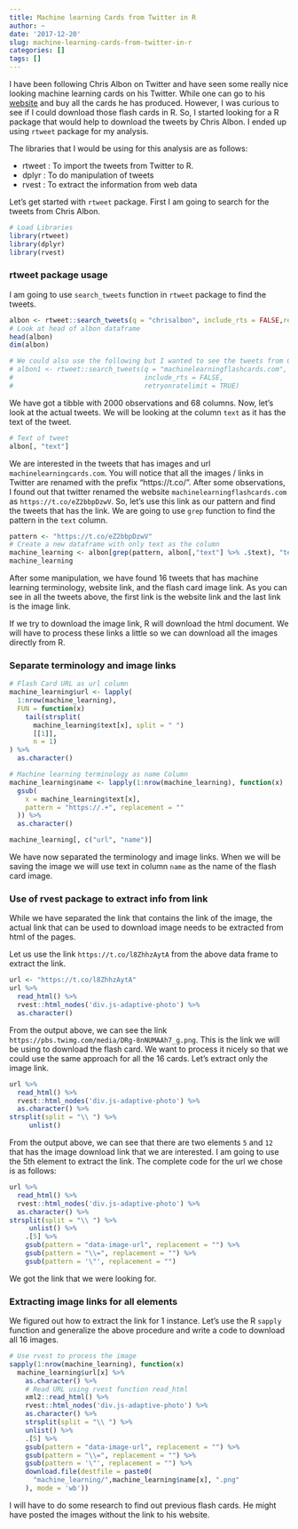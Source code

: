 ---
title: Machine learning Cards from Twitter in R
author: ~
date: '2017-12-20'
slug: machine-learning-cards-from-twitter-in-r
categories: []
tags: []
---

I have been following Chris Albon on Twitter and have seen some really nice looking 
machine learning cards on his Twitter. While one can go to his [website](http://machinelearningflashcards.com) 
and buy all the cards he has produced. However, I was curious to see if I could 
download those flash cards in R. So, I started looking for a R package that would help
to download the tweets by Chris Albon. I ended up using `rtweet` package for my 
analysis. 

The libraries that I would be using for this analysis are as follows: 

* rtweet : To import the tweets from Twitter to R.
* dplyr  : To do manipulation of tweets
* rvest  : To extract the information from web data

Let's get started with `rtweet` package. First I am going to search for the tweets 
from Chris Albon. 

```{r}
# Load Libraries
library(rtweet)
library(dplyr)
library(rvest)
```

### rtweet package usage

I am going to use `search_tweets` function in `rtweet` package to find the tweets.

```{r}
albon <- rtweet::search_tweets(q = "chrisalbon", include_rts = FALSE,retryonratelimit = TRUE, n = 18000)
# Look at head of albon dataframe
head(albon)
dim(albon)

# We could also use the following but I wanted to see the tweets from Chris Albon
# albon1 <- rtweet::search_tweets(q = "machinelearningflashcards.com", 
#                                 include_rts = FALSE, 
#                                 retryonratelimit = TRUE)
```

We have got a tibble with 2000 observations and 68 columns. Now, let's look at the actual tweets.
We will be looking at the column `text` as it has the text of the tweet. 

```{r}
# Text of tweet
albon[, "text"]
```

We are interested in the tweets that has images and url `machinelearningcards.com`.
You will notice that all the images / links in Twitter are renamed with the prefix 
"https://t.co/". After some observations, I found out that twitter renamed the 
website `machinelearningflashcards.com` as `https://t.co/eZ2bbpDzwV`. So, let's use 
this link as our pattern and find the tweets that has the link. We are going to 
use `grep` function to find the pattern in the `text` column. 

```{r}
pattern <- "https://t.co/eZ2bbpDzwV"
# Create a new dataframe with only text as the column
machine_learning <- albon[grep(pattern, albon[,"text"] %>% .$text), "text"]
machine_learning
```

After some manipulation, we have found 16 tweets that has machine learning terminology, 
website link, and the flash card image link. As you can see in all the tweets above, 
the first link is the website link and the last link is the image link. 

If we try to download the image link, R will download the html document. We will 
have to process these links a little so we can download all the images directly 
from R. 

### Separate terminology and image links

```{r}
# Flash Card URL as url column 
machine_learning$url <- lapply(
  1:nrow(machine_learning), 
  FUN = function(x)
    tail(strsplit(
      machine_learning$text[x], split = " ")
      [[1]],
      n = 1)
) %>%
  as.character()

# Machine learning terminology as name Column
machine_learning$name <- lapply(1:nrow(machine_learning), function(x)
  gsub(
    x = machine_learning$text[x],
    pattern = "https://.+", replacement = ""
  )) %>%
  as.character()

machine_learning[, c("url", "name")]
```

We have now separated the terminology and image links. When we will be saving the 
image we will use text in column `name` as the name of the flash card image. 

### Use of rvest package to extract info from link 

While we have separated the link that contains the link of the image, the actual 
link that can be used to download image needs to be extracted from html of the pages. 

Let us use the link `https://t.co/l8ZhhzAytA` from the above data frame to extract the link. 

```{r}
url <- "https://t.co/l8ZhhzAytA"
url %>% 
  read_html() %>% 
  rvest::html_nodes('div.js-adaptive-photo') %>% 
  as.character()
```

From the output above, we can see the link `https://pbs.twimg.com/media/DRg-8nNUMAAh7_g.png`. 
This is the link we will be using to download the flash card. We want to process 
it nicely so that we could use the same approach for all the 16 cards. Let's extract 
only the image link. 

```{r}
url %>% 
  read_html() %>% 
  rvest::html_nodes('div.js-adaptive-photo') %>% 
  as.character() %>%
strsplit(split = "\\ ") %>% 
     unlist() 
```
From the output above, we can see that there are two elements `5` and `12` that 
has the image download link that we are interested. I am going to use the 5th element 
to extract the link. The complete code for the url we chose is as follows:

```{r}
url %>% 
  read_html() %>% 
  rvest::html_nodes('div.js-adaptive-photo') %>% 
  as.character() %>%
strsplit(split = "\\ ") %>% 
     unlist() %>% 
    .[5] %>%
    gsub(pattern = "data-image-url", replacement = "") %>%
    gsub(pattern = "\\=", replacement = "") %>%
    gsub(pattern = '\"', replacement = "")
```
We got the link that we were looking for. 

### Extracting image links for all elements 

We figured out how to extract the link for 1 instance. Let's use the R `sapply` 
function and generalize the above procedure and write a code to download all 16 images.

```{r, eval=FALSE}
# Use rvest to process the image
sapply(1:nrow(machine_learning), function(x) 
  machine_learning$url[x] %>% 
    as.character() %>%
    # Read URL using rvest function read_html
    xml2::read_html() %>% 
    rvest::html_nodes('div.js-adaptive-photo') %>% 
    as.character() %>% 
    strsplit(split = "\\ ") %>% 
    unlist() %>% 
    .[5] %>% 
    gsub(pattern = "data-image-url", replacement = "") %>% 
    gsub(pattern = "\\=", replacement = "") %>% 
    gsub(pattern = '\"', replacement = "") %>% 
    download.file(destfile = paste0(
      "machine_learning/",machine_learning$name[x], ".png"
    ), mode = 'wb'))
```

I will have to do some research to find out previous flash cards. He might have posted 
the images without the link to his website. 
